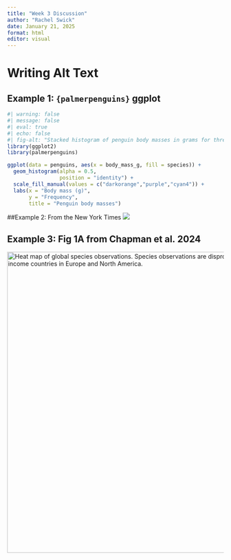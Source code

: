 ```yaml
---
title: "Week 3 Discussion"
author: "Rachel Swick"
date: January 21, 2025
format: html
editor: visual
---
```


# Writing Alt Text

## Example 1: `{palmerpenguins}` ggplot

```r
#| warning: false
#| message: false
#| eval: true
#| echo: false
#| fig-alt: "Stacked histogram of penguin body masses in grams for three species of penguins: Adelie, Chinstrap, and Gentoo. Gentoo penguins have the highest average body mass by 1500 grams."
library(ggplot2)
library(palmerpenguins)

ggplot(data = penguins, aes(x = body_mass_g, fill = species)) +
  geom_histogram(alpha = 0.5, 
                 position = "identity") +
  scale_fill_manual(values = c("darkorange","purple","cyan4")) +
  labs(x = "Body mass (g)",
       y = "Frequency",
       title = "Penguin body masses")
```

##Example 2: From the New York Times ![](nyt-monthly-temp.png){fig-alt="Dot plot of monthly global temperature compared with the average temperature for the 20th century. After 1975, all average monthly global temperatures are higher than the 20th century average."}

## Example 3: Fig 1A from Chapman et al. 2024

<img src="chapman-etal-2024.png" alt="Heat map of global species observations. Species observations are disproportionately from high-income countries in Europe and North America." width="700px"/>
